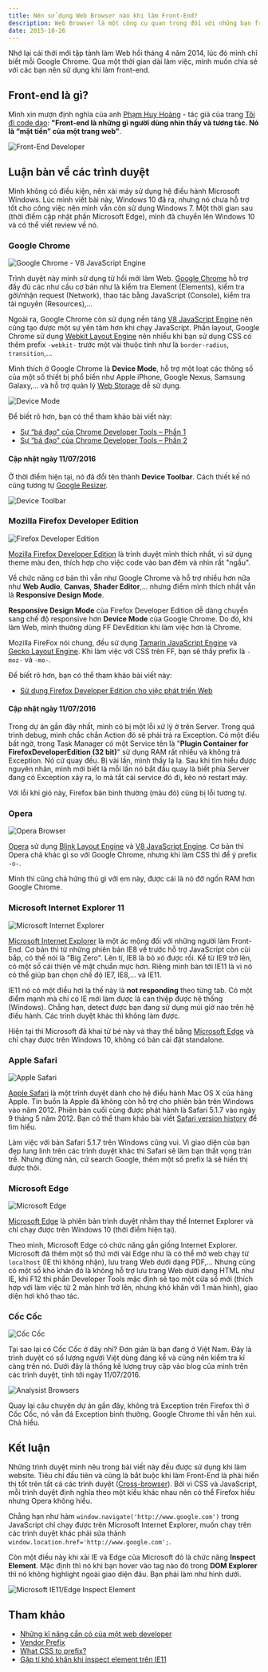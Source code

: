 ```yaml
---
title: Nên sử dụng Web Browser nào khi làm Front-End?
description: Web Browser là một công cụ quan trọng đối với những bạn front-end developer. Mình chia sẻ nên sử dụng web browser nào khi làm front-end. Điều này, mình rút ra được trong quá trình làm việc.
date: 2015-10-26
---
```


Nhớ lại cái thời mới tập tành làm Web hồi tháng 4 năm 2014, lúc đó mình chỉ biết mỗi Google Chrome. Qua một thời gian dài làm việc, mình muốn chia sẻ với các bạn nên sử dụng khi làm front-end.

## Front-end là gì?

Mình xin mượn định nghĩa của anh [Phạm Huy Hoàng](https://toidicodedao.wordpress.com/about/) - tác giả của trang [Tôi đi code dạo](https://toidicodedao.wordpress.com): **"Front-end là những gì người dùng nhìn thấy và tương tác. Nó là “mặt tiền” của một trang web"**.

![Front-End Developer](/assets/tutorials/nen-su-dung-web-browser-nao-khi-lam-front-end/frontend.jpg)

## Luận bàn về các trình duyệt

Mình không có điều kiện, nên xài máy sử dụng hệ điều hành Microsoft Windows. Lúc mình viết bài này, Windows 10 đã ra, nhưng nó chưa hỗ trợ tốt cho công việc nên mình vẫn còn sử dụng Windows 7. Một thời gian sau (thời điểm cập nhật phần Microsoft Edge), mình đã chuyển lên Windows 10 và có thể viết review về nó.

### Google Chrome

![Google Chrome - V8 JavaScript Engine](/assets/tutorials/nen-su-dung-web-browser-nao-khi-lam-front-end/Chrome-V8.png)

Trình duyệt này mình sử dụng từ hồi mới làm Web. [Google Chrome](https://en.wikipedia.org/wiki/Google_Chrome) hỗ trợ đầy đủ các như cầu cơ bản như là kiểm tra Element (Elements), kiểm tra gởi/nhận request (Network), thao tác bằng JavaScript (Console), kiểm tra tài nguyên (Resources),...

Ngoài ra, Google Chrome còn sử dụng nền tảng [V8 JavaScript Engine](<https://en.wikipedia.org/wiki/V8_(JavaScript_engine)>) nên cũng tạo được một sự yên tâm hơn khi chạy JavaScript. Phần layout, Google Chrome sử dụng [Webkit Layout Engine](https://en.wikipedia.org/wiki/WebKit) nên nhiều khi bạn sử dụng CSS có thêm prefix `-webkit-` trước một vài thuộc tính như là `border-radius`, `transition`,...

Mình thích ở Google Chrome là **Device Mode**, hỗ trợ một loạt các thông số của một số thiết bị phổ biến như Apple iPhone, Google Nexus, Samsung Galaxy,... và hỗ trợ quản lý [Web Storage](http://www.w3.org/TR/webstorage/) dễ sử dụng.

![Device Mode](/assets/tutorials/nen-su-dung-web-browser-nao-khi-lam-front-end/chrome-devices.png)

Để biết rõ hơn, bạn có thể tham khảo bài viết này:

- [Sự “bá đạo” của Chrome Developer Tools – Phần 1](https://toidicodedao.wordpress.com/2015/10/08/su-ba-dao-cua-chrome-developer-tools-phan-1/)
- [Sự “bá đạo” của Chrome Developer Tools – Phần 2](https://toidicodedao.wordpress.com/2015/10/13/su-ba-dao-cua-chrome-developer-tools-phan-2/)

#### Cập nhật ngày 11/07/2016

Ở thời điểm hiện tại, nó đã đổi tên thành **Device Toolbar**. Cách thiết kế nó cũng tương tự [Google Resizer](http://design.google.com/resizer/).

![Device Toolbar](/assets/tutorials/nen-su-dung-web-browser-nao-khi-lam-front-end/device-toolbar.png)

### Mozilla Firefox Developer Edition

![Firefox Developer Edition](/assets/tutorials/nen-su-dung-web-browser-nao-khi-lam-front-end/DevEdition.png)

[Mozilla Firefox Developer Edition](https://www.mozilla.org/en-US/firefox/developer/) là trình duyệt mình thích nhất, vì sử dụng theme màu đen, thích hợp cho việc code vào ban đêm và nhìn rất "ngầu".

Về chức năng cơ bản thì vẫn như Google Chrome và hỗ trợ nhiều hơn nữa như **Web Audio**, **Canvas**, **Shader Editor**,... nhưng điểm mình thích nhất vẫn là **Responsive Design Mode**.

**Responsive Design Mode** của Firefox Developer Edition dễ dàng chuyển sang chế độ responsive hơn **Device Mode** của Google Chrome. Do đó, khi làm Web, mình thường dùng FF DevEdition khi làm việc hơn là Chrome.

Mozilla FireFox nói chung, đều sử dụng [Tamarin JavaScript Engine](<https://en.wikipedia.org/wiki/Tamarin_(software)>) và [Gecko Layout Engine](<https://en.wikipedia.org/wiki/Gecko_(software)>). Khi làm việc với CSS trên FF, bạn sẽ thấy prefix là `-moz-` và `-mo-`.

Để biết rõ hơn, bạn có thể tham khảo bài viết này:

- [Sử dụng Firefox Developer Edition cho việc phát triển Web](http://code.tutsplus.com/vi/tutorials/using-firefox-developer-edition-for-web-development--cms-23793)

#### Cập nhật ngày 11/07/2016

Trong dự án gần đây nhất, mình có bị một lỗi xử lý ở trên Server. Trong quá trình debug, mình chắc chắn Action đó sẽ phải trả ra Exception. Có một điều bất ngờ, trong Task Manager có một Service tên là "**Plugin Container for FirefoxDeveloperEdition (32 bit)**" sử dụng RAM rất nhiều và không trả Exception. Nó cứ quay đều. Bị vài lần, mình thấy lạ lạ. Sau khi tìm hiểu được nguyên nhân, mình mới biết là mỗi lần nó bắt đầu quay là biết phía Server đang có Exception xảy ra, lo mà tắt cái service đó đi, kẻo nó restart máy.

Với lỗi khỉ gió này, Firefox bản bình thường (màu đỏ) cũng bị lỗi tương tự.

### Opera

![Opera Browser](/assets/tutorials/nen-su-dung-web-browser-nao-khi-lam-front-end/opera.jpg)

[Opera](http://www.opera.com) sử dụng [Blink Layout Engine](<https://en.wikipedia.org/wiki/Blink_(web_engine)>) và [V8 JavaScript Engine](<https://en.wikipedia.org/wiki/V8_(JavaScript_engine)>). Cơ bản thì Opera chả khác gì so với Google Chrome, nhưng khi làm CSS thì để ý prefix `-o-`.

Mình thì cũng chả hứng thú gì với em này, được cái là nó đỡ ngốn RAM hơn Google Chrome.

### Microsoft Internet Explorer 11

![Microsoft Internet Explorer](/assets/tutorials/nen-su-dung-web-browser-nao-khi-lam-front-end/ie.png)

[Microsoft Internet Explorer](https://en.wikipedia.org/wiki/Internet_Explorer) là một ác mộng đối với những người làm Front-End. Cơ bản thì từ những phiên bản IE8 về trước hỗ trợ JavaScript còn cùi bắp, có thể nói là "Big Zero". Lên tí, IE8 là bỏ xó được rồi. Kể từ IE9 trở lên, có một số cải thiện về mặt chuẩn mực hơn. Riêng mình bàn tới IE11 là vì nó có thể giúp bạn chọn chế độ IE7, IE8,... và IE11.

IE11 nó có một điều hơi lạ thế này là **not responding** theo từng tab. Có một điểm mạnh mà chỉ có IE mới làm được là can thiệp được hệ thống (Windows). Chẳng hạn, detect được bạn đang sử dụng múi giờ nào trên hệ điều hành. Các trình duyệt khác thì không làm được.

Hiện tại thì Microsoft đã khai tử bé này và thay thế bằng [Microsoft Edge](https://en.wikipedia.org/wiki/Microsoft_Edge) và chỉ chạy được trên Windows 10, không có bản cài đặt standalone.

### Apple Safari

![Apple Safari](/assets/tutorials/nen-su-dung-web-browser-nao-khi-lam-front-end/safari.png)

[Apple Safari](<https://en.wikipedia.org/wiki/Safari_(web_browser)>) là một trình duyệt dành cho hệ điều hành Mac OS X của hãng Apple. Tin buồn là Apple đã không còn hỗ trợ cho phiên bản trên Windows vào năm 2012. Phiên bản cuối cùng được phát hành là Safari 5.1.7 vào ngày 9 tháng 5 năm 2012. Bạn có thể tham khảo bài viết [Safari version history](https://en.wikipedia.org/wiki/Safari_version_history) để tìm hiểu.

Làm việc với bản Safari 5.1.7 trên Windows cũng vui. Vì giao diện của bạn đẹp lung linh trên các trình duyệt khác thì Safari sẽ làm bạn thất vọng tràn trề. Nhưng đừng nản, cứ search Google, thêm một số prefix là sẽ hiển thị được thôi.

### Microsoft Edge

![Microsoft Edge](/assets/tutorials/nen-su-dung-web-browser-nao-khi-lam-front-end/edge.png)

[Microsoft Edge](https://en.wikipedia.org/wiki/Microsoft_Edge) là phiên bản trình duyệt nhằm thay thế Internet Explorer và chỉ chạy được trên Windows 10 (thời điểm hiện tại).

Theo mình, Microsoft Edge có chức năng gần giống Internet Explorer. Microsoft đã thêm một số thứ mới vài Edge như là có thể mở web chạy từ `localhost` (IE thì không nhận), lưu trang Web dưới dạng PDF,... Nhưng cũng có một số khó khăn đó là không hỗ trợ lưu trang Web dưới dạng HTML như IE, khi F12 thì phần Developer Tools mặc định sẽ tạo một cửa sổ mới (thích hợp với làm việc từ 2 màn hình trở lên, nhưng khó khăn với 1 màn hình), giao diện hơi khó thao tác.

### Cốc Cốc

![Cốc Cốc](/assets/tutorials/nen-su-dung-web-browser-nao-khi-lam-front-end/coccoc.png)

Tại sao lại có Cốc Cốc ở đây nhỉ? Đơn giản là bạn đang ở Việt Nam. Đây là trình duyệt có số lượng người Việt dùng đáng kể và cũng nên kiểm tra kĩ càng trên nó. Dưới đây là thống kế lượng truy cập vào blog của mình trên các trình duyệt, tính tới ngày 11/07/2016.

![Analysist Browsers](/assets/tutorials/nen-su-dung-web-browser-nao-khi-lam-front-end/analysist-browsers.png)

Quay lại câu chuyện dự án gần đây, không trả Exception trên Firefox thì ở Cốc Cốc, nó vẫn đá Exception bình thường. Google Chrome thì vẫn hên xui. Chả hiểu.

## Kết luận

Những trình duyệt mình nêu trong bài viết này đều được sử dụng khi làm website. Tiêu chí đầu tiên và cũng là bắt buộc khi làm Front-End là phải hiển thị tốt trên tất cả các trình duyệt ([Cross-browser](https://en.wikipedia.org/wiki/Cross-browser)). Bởi vì CSS và JavaScript, mỗi trình duyệt định nghĩa theo một kiểu khác nhau nên có thể Firefox hiểu nhưng Opera không hiểu.

Chẳng hạn như hàm `window.navigate('http://www.google.com')` trong JavaScript chỉ chạy được trên Microsoft Internet Explorer, muốn chạy trên các trình duyệt khác phải sửa thành `window.location.href='http://www.google.com';`.

Còn một điều này khi xài IE và Edge của Microsoft đó là chức năng **Inspect Element**. Mặc định thì nó khi bạn hover vào tag nào đó trong **DOM Explorer** thì nó không highlight ngoài giao diện đâu. Bạn phải làm như hình dưới.

![Microsoft IE11/Edge Inspect Element](/assets/tutorials/nen-su-dung-web-browser-nao-khi-lam-front-end/inspect-element.png)

## Tham khảo

- [Những kĩ năng cần có của một web developer](https://toidicodedao.wordpress.com/2015/08/18/nhung-ki-nang-can-co-cua-mot-web-developer/)
- [Vendor Prefix](https://developer.mozilla.org/en-US/docs/Glossary/Vendor_Prefix)
- [What CSS to prefix?](http://shouldiprefix.com)
- [Gặp tí khó khăn khi inspect element trên IE11](http://daynhauhoc.com/t/gap-ti-kho-khan-khi-inspect-element-tren-ie11/11612/2)
